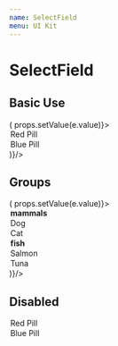 ```yaml
---
name: SelectField
menu: UI Kit
---
```



# SelectField

## Basic Use
<Playground>
  <Container
  state={{ value: "blue" }}
  render={props => (
    <SelectField value={props.value} onChange={e => props.setValue(e.value)}>
      <Option value="red">Red Pill</Option>
      <Option value="blue">Blue Pill</Option>
    </SelectField>
  )}/>
</Playground>

## Groups
<Playground>
  <Container
  state={{ value: "dog" }}
  render={props => (
    <SelectField value={props.value} onChange={e => props.setValue(e.value)}>
      <OptGroup label="mammals">
        <Option value="dog">Dog</Option>
        <Option value="cat">Cat</Option>
      </OptGroup>
      <OptGroup label="fish">
        <Option value="salmon">Salmon</Option>
        <Option value="tuna">Tuna</Option>
      </OptGroup>
    </SelectField>
  )}/>
</Playground>


## Disabled
<Playground>
  <SelectField disabled>
    <Option value="red">Red Pill</Option>
    <Option value="blue">Blue Pill</Option>
  </SelectField>
</Playground>
